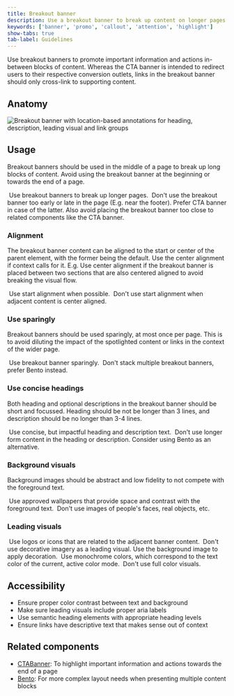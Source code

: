 ```yaml
---
title: Breakout banner
description: Use a breakout banner to break up content on longer pages and highlight important information.
keywords: ['banner', 'promo', 'callout', 'attention', 'highlight']
show-tabs: true
tab-label: Guidelines
---
```



Use breakout banners to promote important information and actions in-between blocks of content.
Whereas the CTA banner is intended to redirect users to their respective conversion outlets, links in the breakout banner should only cross-link to supporting content.

## Anatomy

<img
  src={anatomy.src}
  alt="Breakout banner with location-based annotations for heading, description, leading visual and link groups"
/>

## Usage

Breakout banners should be used in the middle of a page to break up long blocks of content. Avoid using the breakout banner at the beginning or towards the end of a page.

<DoDontContainer>
  <Do>
    <img src={doPosition.src} alt="" />
    <Caption>Use breakout banners to break up longer pages.</Caption>
  </Do>
  <Dont>
    <img src={dontPosition.src} alt="" />
    <Caption>
      Don't use the breakout banner too early or late in the page (E.g. near the footer). Prefer CTA banner in case of
      the latter. Also avoid placing the breakout banner too close to related components like the CTA banner.
    </Caption>
  </Dont>
</DoDontContainer>

### Alignment

The breakout banner content can be aligned to the start or center of the parent element, with the former being the default. Use the center alignment if context calls for it.
E.g. Use center alignment if the breakout banner is placed between two sections that are also centered aligned to avoid breaking the visual flow.

<DoDontContainer>
  <Do>
    <img src={doAlign.src} alt="" />
    <Caption>Use start alignment when possible.</Caption>
  </Do>
  <Dont>
    <img src={dontAlign.src} alt="" />
    <Caption>Don't use start alignment when adjacent content is center aligned.</Caption>
  </Dont>
</DoDontContainer>

### Use sparingly

Breakout banners should be used sparingly, at most once per page. This is to avoid diluting the impact of the spotlighted content or links in the context of the wider page.

<DoDontContainer>
  <Do>
    <img alt="" src={doUseSparingly.src} />
    <Caption>Use breakout banner sparingly.</Caption>
  </Do>
  <Dont>
    <img alt="" src={dontStack.src} />
    <Caption>Don't stack multiple breakout banners, prefer Bento instead.</Caption>
  </Dont>
</DoDontContainer>

### Use concise headings

Both heading and optional descriptions in the breakout banner should be short and focussed. Heading should be not be longer than 3 lines, and description should be no longer than 3-4 lines.

<DoDontContainer>
  <Do>
    <img alt="" src={doLength.src} />
    <Caption>Use concise, but impactful heading and description text.</Caption>
  </Do>
  <Dont>
    <img alt="" src={dontLength.src} />
    <Caption>
      Don't use longer form content in the heading or description. Consider using Bento as an alternative.
    </Caption>
  </Dont>
</DoDontContainer>

### Background visuals

Background images should be abstract and low fidelity to not compete with the foreground text.

<DoDontContainer>
  <Do>
    <img alt="" src={doBg.src} />
    <Caption>Use approved wallpapers that provide space and contrast with the foreground text.</Caption>
  </Do>
  <Dont>
    <img alt="" src={dontBg.src} />
    <Caption>Don't use images of people's faces, real objects, etc.</Caption>
  </Dont>
</DoDontContainer>

### Leading visuals

<DoDontContainer>
  <Do>
    <img alt="" src={doLeadingVisual.src} />
    <Caption>Use logos or icons that are related to the adjacent banner content.</Caption>
  </Do>
  <Dont>
    <img alt="" src={dontLeadingVisual.src} />
    <Caption>Don't use decorative imagery as a leading visual. Use the background image to apply decoration.</Caption>
  </Dont>
</DoDontContainer>

<DoDontContainer>
  <Do>
    <img alt="" src={doLeadingVisualColor.src} />
    <Caption>Use monochrome colors, which correspond to the text color of the current, active color mode.</Caption>
  </Do>
  <Dont>
    <img alt="" src={dontLeadingVisualColor.src} />
    <Caption>Don't use full color visuals.</Caption>
  </Dont>
</DoDontContainer>

## Accessibility

- Ensure proper color contrast between text and background
- Make sure leading visuals include proper aria labels
- Use semantic heading elements with appropriate heading levels
- Ensure links have descriptive text that makes sense out of context

## Related components

- [CTABanner](/components/CTABanner): To highlight important information and actions towards the end of a page
- [Bento](/components/Bento): For more complex layout needs when presenting multiple content blocks
